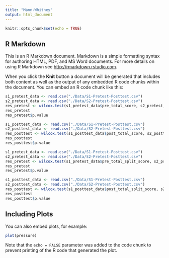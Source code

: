 ```yaml
---
title: "Mann-Whitney"
output: html_document
---
```


```r
knitr::opts_chunk$set(echo = TRUE)
```

## R Markdown

This is an R Markdown document. Markdown is a simple formatting syntax for authoring HTML, PDF, and MS Word documents. For more details on using R Markdown see <http://rmarkdown.rstudio.com>.

When you click the **Knit** button a document will be generated that includes both content as well as the output of any embedded R code chunks within the document. You can embed an R code chunk like this:

```r
s1_pretest_data <- read.csv("./Data/S1-Pretest-Posttest.csv")
s2_pretest_data <- read.csv("./Data/S2-Pretest-Posttest.csv")
res_pretest <- wilcox.test(s1_pretest_data$pre_total_score, s2_pretest_data$pre_total_score, paired = FALSE, alternative = "two.sided")
res_pretest
res_pretest$p.value
```

```r
s1_posttest_data <- read.csv("./Data/S1-Pretest-Posttest.csv")
s2_posttest_data <- read.csv("./Data/S2-Pretest-Posttest.csv")
res_posttest <- wilcox.test(s1_posttest_data$post_total_score, s2_posttest_data$post_total_score, paired = FALSE, alternative = "less")
res_posttest
res_posttest$p.value
```

```r
s1_pretest_data <- read.csv("./Data/S1-Pretest-Posttest.csv")
s2_pretest_data <- read.csv("./Data/S2-Pretest-Posttest.csv")
res_pretest <- wilcox.test(s1_pretest_data$pre_total_split_score, s2_pretest_data$pre_total_split_score, paired = FALSE, alternative = "two.sided")
res_pretest
res_pretest$p.value
```

```r
s1_posttest_data <- read.csv("./Data/S1-Pretest-Posttest.csv")
s2_posttest_data <- read.csv("./Data/S2-Pretest-Posttest.csv")
res_posttest <- wilcox.test(s1_posttest_data$post_total_split_score, s2_posttest_data$post_total_split_score, paired = FALSE, alternative = "less")
res_posttest
res_posttest$p.value
```

## Including Plots

You can also embed plots, for example:

```r
plot(pressure)
```

Note that the `echo = FALSE` parameter was added to the code chunk to prevent printing of the R code that generated the plot.
